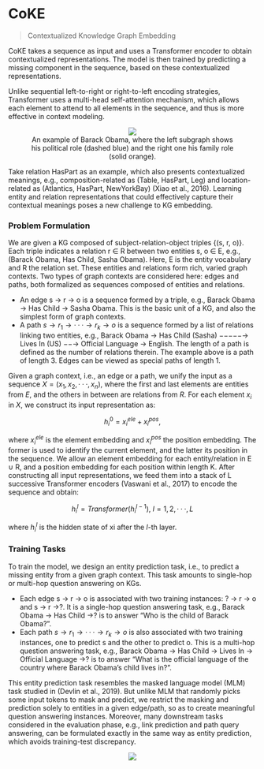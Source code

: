 # CoKE

> Contextualized Knowledge Graph Embedding

CoKE takes a sequence as input and uses a Transformer encoder to obtain contextualized representations. The model is then trained by predicting a missing component in the sequence, based on these contextualized representations.

Unlike sequential left-to-right or right-to-left encoding strategies, Transformer uses a multi-head self-attention mechanism, which allows each element to attend to all elements in the sequence, and thus is more effective in context modeling.

<p><center><figure><img src='https://github.com/recohut/graph-embeddings/raw/3ae14e9b7e26389dede9d33d96465a674b8acd21/docs/_images/C652166_1.png'><figcaption>An example of Barack Obama, where the left subgraph shows his political role (dashed blue) and the right one his family role (solid orange).</figcaption></figure></center></p>

Take relation HasPart as an example, which also presents contextualized meanings, e.g., composition-related as (Table, HasPart, Leg) and location-related as (Atlantics, HasPart, NewYorkBay) (Xiao et al., 2016). Learning entity and relation representations that could effectively capture their contextual meanings poses a new challenge to KG embedding.

### Problem Formulation

We are given a KG composed of subject-relation-object triples {(s, r, o)}. Each triple indicates a relation r ∈ R between two entities s, o ∈ E, e.g., (Barack Obama, Has Child, Sasha Obama). Here, E is the entity vocabulary and R the relation set. These entities and relations form rich, varied graph contexts. Two types of graph contexts are considered here: edges and paths, both formalized as sequences composed of entities and relations.

- An edge s → r → o is a sequence formed by a triple, e.g., Barack Obama → Has Child → Sasha Obama. This is the basic unit of a KG, and also the simplest form of graph contexts.
- A path $s → r_1 → · · · → r_k → o$ is a sequence formed by a list of relations linking two entities, e.g., Barack Obama → Has Child (Sasha) −−−−−→ Lives In (US) −−→ Official Language → English. The length of a path is defined as the number of relations therein. The example above is a path of length 3. Edges can be viewed as special paths of length 1.

Given a graph context, i.e., an edge or a path, we unify the input as a sequence $X = (x_1, x_2, · · · , x_n)$, where the first and last elements are entities from $E$, and the others in between are relations from $R$. For each element $x_i$ in $X$, we construct its input representation as:

$$h_i^0 = x_i^{ele} + x_i^{pos},$$

where $x_i^{ele}$ is the element embedding and $x_i^{pos}$ the position embedding. The former is used to identify the current element, and the latter its position in the sequence. We allow an element embedding for each entity/relation in E ∪ R, and a position embedding for each position within length K. After constructing all input representations, we feed them into a stack of L successive Transformer encoders (Vaswani et al., 2017) to encode the sequence and obtain:

$$h_i^l = Transformer(h_i^{l−1}),\ l= 1, 2, · · · , L$$

where $h_i^l$ is the hidden state of xi after the $l$-th layer.

### Training Tasks

To train the model, we design an entity prediction task, i.e., to predict a missing entity from a given graph context. This task amounts to single-hop or multi-hop question answering on KGs.

- Each edge s → r → o is associated with two training instances: ? → r → o and s → r →?. It is a single-hop question answering task, e.g., Barack Obama → Has Child →? is to answer “Who is the child of Barack Obama?”.
- Each path $s → r_1 → · · · → r_k → o$ is also associated with two training instances, one to predict s and the other to predict o. This is a multi-hop question answering task, e.g., Barack Obama → Has Child → Lives In → Official Language →? is to answer “What is the official language of the country where Barack Obama’s child lives in?”.

This entity prediction task resembles the masked language model (MLM) task studied in (Devlin et al., 2019). But unlike MLM that randomly picks some input tokens to mask and predict, we restrict the masking and prediction solely to entities in a given edge/path, so as to create meaningful question answering instances. Moreover, many downstream tasks considered in the evaluation phase, e.g., link prediction and path query answering, can be formulated exactly in the same way as entity prediction, which avoids training-test discrepancy.

<p><center><img src='https://github.com/recohut/graph-embeddings/raw/3ae14e9b7e26389dede9d33d96465a674b8acd21/docs/_images/C652166_2.png'></center></p>